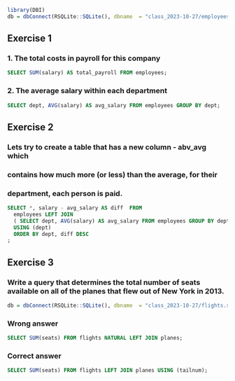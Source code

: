 ```r
library(DBI)
db = dbConnect(RSQLite::SQLite(), dbname  = "class_2023-10-27/employees.sqlite")
```

## Exercise 1

### 1. The total costs in payroll for this company

```sql
SELECT SUM(salary) AS total_payroll FROM employees;
```

### 2. The average salary within each department

```sql
SELECT dept, AVG(salary) AS avg_salary FROM employees GROUP BY dept;
```


## Exercise 2

### Lets try to create a table that has a new column - abv_avg which 
### contains how much more (or less) than the average, for their
### department, each person is paid.

```sql
SELECT *, salary - avg_salary AS diff  FROM
  employees LEFT JOIN
  ( SELECT dept, AVG(salary) AS avg_salary FROM employees GROUP BY dept )
  USING (dept)
  ORDER BY dept, diff DESC
;
```



## Exercise 3
### Write a query that determines the total number of seats available on all of the planes that flew out of New York in 2013.

```r
db = dbConnect(RSQLite::SQLite(), dbname  = "class_2023-10-27/flights.sqlite")
```

### Wrong answer
```sql
SELECT SUM(seats) FROM flights NATURAL LEFT JOIN planes;
```

### Correct answer

```sql
SELECT SUM(seats) FROM flights LEFT JOIN planes USING (tailnum);
```

